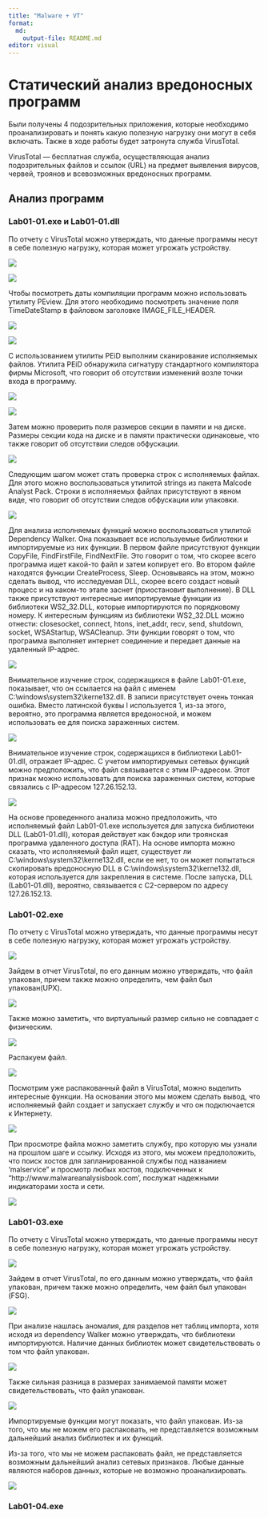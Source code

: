 ```yaml
---
title: "Malware + VT" 
format:   
  md:     
    output-file: README.md 
editor: visual 
---
```


# Статический анализ вредоносных программ

Были получены 4 подозрительных приложения, которые необходимо проанализировать и понять какую полезную нагрузку они могут в себя включать. Также в ходе работы будет затронута служба VirusTotal.

VirusTotal — бесплатная служба, осуществляющая анализ подозрительных файлов и ссылок (URL) на предмет выявления вирусов, червей, троянов и всевозможных вредоносных программ.

## Анализ программ

### Lab01-01.exe и Lab01-01.dll

По отчету с VirusTotal можно утверждать, что данные программы несут в себе полезную нагрузку, которая может угрожать устройству.

![](images/clipboard-561576199.png)

![](images/clipboard-1593406008.png)

Чтобы посмотреть даты компиляции программ можно использовать утилиту PEview. Для этого необходимо посмотреть значение поля TimeDateStamp в файловом заголовке IMAGE_FILE_HEADER.

![](images/clipboard-1962978108.png)

![](images/clipboard-1034475775.png)

С использованием утилиты PEiD выполним сканирование исполняемых файлов. Утилита PEiD обнаружила сигнатуру стандартного компилятора фирмы Microsoft, что говорит об отсутствии изменений возле точки входа в программу.

![](images/clipboard-2624006483.png)

![](images/clipboard-511911600.png)

Затем можно проверить поля размеров секции в памяти и на диске. Размеры секции кода на диске и в памяти практически одинаковые, что также говорит об отсутствии следов обфускации.

![](images/clipboard-2988566532.png)

Следующим шагом может стать проверка строк с исполняемых файлах. Для этого можно воспользоваться утилитой strings из пакета Malcode Analyst Pack. Строки в исполняемых файлах присутствуют в явном виде, что говорит об отсутствии следов обфускации или упаковки.

![](images/clipboard-3954760161.png)

Для анализа исполняемых функций можно воспользоваться утилитой Dependency Walker. Она показывает все используемые библиотеки и импортируемые из них функции. В первом файле присутствуют функции CopyFile, FindFirstFile, FindNextFile. Это говорит о том, что скорее всего программа ищет какой-то файл и затем копирует его. Во втором файле находятся функции CreateProcess, Sleep. Основываясь на этом, можно сделать вывод, что исследуемая DLL, скорее всего создаст новый процесс и на каком-то этапе заснет (приостановит выполнение). В DLL также присутствуют интересные импортируемые функции из библиотеки WS2_32.DLL, которые импортируются по порядковому номеру. К интересным функциям из библиотеки WS2_32.DLL можно отнести: closesocket, connect, htons, inet_addr, recv, send, shutdown, socket, WSAStartup, WSACleanup. Эти функции говорят о том, что программа выполняет интернет соединение и передает данные на удаленный IP-адрес.

![](images/clipboard-2583140843.png)

Внимательное изучение строк, содержащихся в файле Lab01-01.exe, показывает, что он ссылается на файл с именем C:\\windows\\system32\\kerne132.dll. В записи присутствует очень тонкая ошибка. Вместо латинской буквы l используется 1, из-за этого, вероятно, это программа является вредоносной, и можем использовать ее для поиска зараженных систем.

![](images/clipboard-3043782925.png)

Внимательное изучение строк, содержащихся в библиотеки Lab01-01.dll, отражает IP-адрес. С учетом импортируемых сетевых функций можно предположить, что файл связывается с этим IP-адресом. Этот признак можно использовать для поиска зараженных систем, которые связались с IP-адресом 127.26.152.13.

![](images/clipboard-164942172.png)

На основе проведенного
анализа можно предположить, что исполняемый файл Lab01-01.exe используется для
запуска библиотеки DLL (Lab01-01.dll), которая действует как бэкдор или троянская программа удаленного доступа (RAT). На основе импорта можно сказать, что исполняемый файл ищет, существует ли C:\\windows\\system32\\kerne132.dll, если ее нет, то он может попытаться скопировать вредоносную DLL в C:\\windows\\system32\\kerne132.dll, которая используется для закрепления в системе. После запуска, DLL (Lab01-01.dll), вероятно, связывается с C2-сервером по адресу 127.26.152.13.

### Lab01-02.exe

По отчету с VirusTotal можно утверждать, что данные программы несут в себе полезную нагрузку, которая может угрожать устройству.

![](images/clipboard-4110282701.png)

Зайдем в отчет VirusTotal, по его данным можно утверждать, что файл упакован, причем также можно определить, чем файл был упакован(UPX).

![](images/clipboard-321718995.png)

Также можно заметить, что виртуальный размер сильно не совпадает с физическим.

![](images/clipboard-1918914112.png)

Распакуем файл.

![](images/clipboard-1619960068.png)

Посмотрим уже распакованный
файл в VirusTotal, можно выделить интересные функции. На основании
этого мы можем сделать вывод, что исполняемый файл создает и запускает службу и что он подключается к Интернету.

![](images/clipboard-3724539430.png)

При просмотре файла можно
заметить службу, про которую мы узнали на прошлом шаге и ссылку. Исходя из
этого, мы можем предположить, что поиск хостов для запланированной службы под названием ‘malservice" и просмотр любых хостов, подключенных к
"http://www.malwareanalysisbook.com’, послужат надежными индикаторами
хоста и сети.

![](images/clipboard-3697023440.png)

### Lab01-03.exe

По отчету с VirusTotal
можно утверждать, что данные программы несут в себе полезную нагрузку, которая может угрожать устройству.

![](images/clipboard-361344955.png)

Зайдем в отчет VirusTotal, по его данным можно утверждать, что файл упакован, причем также можно определить, чем файл был упакован (FSG).

![](images/clipboard-3830523527.png)

При анализе нашлась аномалия, для разделов нет таблиц импорта, хотя исходя из dependency Walker можно утверждать, что библиотеки импортируются. Наличие данных библиотек может свидетельствовать о том что файл упакован.

![](images/clipboard-2798237720.png)

Также сильная разница в размерах занимаемой памяти может свидетельствовать, что файл упакован.

![](images/clipboard-1747970673.png)

Импортируемые функции могут показать, что файл упакован. Из-за того, что мы не можем его распаковать, не представляется возможным дальнейший анализ библиотек и их функций.

Из-за того, что мы не можем
распаковать файл, не представляется возможным дальнейший анализ сетевых
признаков. Любые данные являются наборов данных, которые не возможно
проанализировать.

![](images/clipboard-2508568950.png)

### Lab01-04.exe
